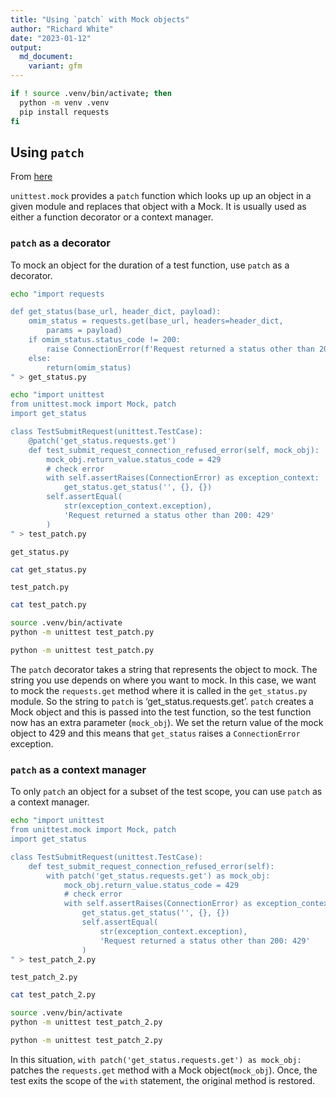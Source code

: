 ```yaml
---
title: "Using `patch` with Mock objects"
author: "Richard White"
date: "2023-01-12"
output:
  md_document:
    variant: gfm
---
```


```bash
if ! source .venv/bin/activate; then
  python -m venv .venv
  pip install requests
fi
```

## Using `patch`

From [here](https://realpython.com/python-mock-library/)

`unittest.mock` provides a `patch` function which looks up up an object in a given module and replaces that object with a Mock. It is usually used as either a function decorator or a context manager.

### `patch` as a decorator

To mock an object for the duration of a test function, use `patch` as a decorator.

```bash
echo "import requests

def get_status(base_url, header_dict, payload):
    omim_status = requests.get(base_url, headers=header_dict, 
        params = payload)
    if omim_status.status_code != 200:
        raise ConnectionError(f'Request returned a status other than 200: {omim_status.status_code}')
    else:
        return(omim_status)
" > get_status.py

echo "import unittest
from unittest.mock import Mock, patch
import get_status

class TestSubmitRequest(unittest.TestCase):
    @patch('get_status.requests.get')
    def test_submit_request_connection_refused_error(self, mock_obj):
        mock_obj.return_value.status_code = 429
        # check error
        with self.assertRaises(ConnectionError) as exception_context:
            get_status.get_status('', {}, {})
        self.assertEqual(
            str(exception_context.exception),
            'Request returned a status other than 200: 429'
        )
" > test_patch.py
```

`get_status.py`

```bash
cat get_status.py
```

`test_patch.py`

```bash
cat test_patch.py
```

```bash
source .venv/bin/activate
python -m unittest test_patch.py
```

```bash
python -m unittest test_patch.py
```

The `patch` decorator takes a string that represents the object to mock. The string you use depends on where you want to mock. In this case, we want to mock the `requests.get` method where it is called in the `get_status.py` module. So the string to `patch` is 'get_status.requests.get'. `patch` creates a Mock object and this is passed into the test function, so the test function now has an extra parameter (`mock_obj`). We set the return value of the mock object to 429 and this means that `get_status` raises a `ConnectionError` exception.

### `patch` as a context manager

To only `patch` an object for a subset of the test scope, you can use `patch` as a context manager.

```bash
echo "import unittest
from unittest.mock import Mock, patch
import get_status

class TestSubmitRequest(unittest.TestCase):
    def test_submit_request_connection_refused_error(self):
        with patch('get_status.requests.get') as mock_obj:
            mock_obj.return_value.status_code = 429
            # check error
            with self.assertRaises(ConnectionError) as exception_context:
                get_status.get_status('', {}, {})
                self.assertEqual(
                    str(exception_context.exception),
                    'Request returned a status other than 200: 429'
                )
" > test_patch_2.py
```

`test_patch_2.py`

```bash
cat test_patch_2.py
```

```bash
source .venv/bin/activate
python -m unittest test_patch_2.py
```

```bash
python -m unittest test_patch_2.py
```

In this situation, `with patch('get_status.requests.get') as mock_obj:` patches the `requests.get` method with a Mock object(`mock_obj`). Once, the test exits the scope of the `with` statement, the original method is restored.



